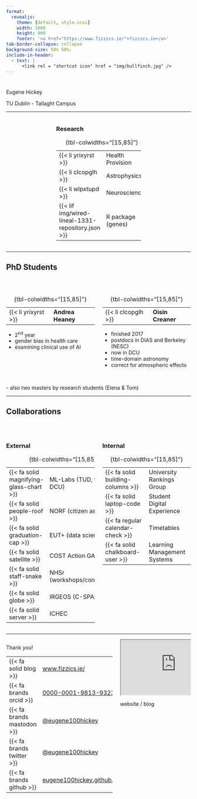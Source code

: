 ```yaml
---
format: 
  revealjs:
    theme: [default, style.scss]
    width: 1600
    height: 900
    footer: '<a href="https://www.fizzics.ie/">fizzics.ie</a>'
tab-border-collapse: collapse
background-size: 50% 50%;
include-in-header:
  - text: |
      <link rel = "shortcut icon" href = "img/bullfinch.jpg" />
---
```


#  {.title}

::: r-fit-text
Eugene Hickey

[TU Dublin - Tallaght Campus]{.flow}
:::

::: footer
:::

---

:::: {.columns}
::: {.column width="25%"}


:::

::: {.column width="50%"}

### Research {.textcenter}


|                                 |                   |
|---------------------------------|-------------------|
| {{< li yrixyrst >}}    | Health Provision  |
| {{< li clcopglh >}} | Astrophysics      |
| {{< li wlpxtupd >}}         | Neuroscience      |
| {{< lif img/wired-lineal-1331-repository.json >}}              | R package (genes) |


: {tbl-colwidths="[15,85]"}

:::
::: {.column width="25%"}


:::
::::

---

## PhD Students

<br>


:::: {.columns}
::: {.column width="50%"}

|                                 |                   |
|---------------------------------|-------------------|
| {{< li yrixyrst >}}    | <b>Andrea Heaney</b>  |


: {tbl-colwidths="[15,85]"}

- 2<sup>nd</sup> year
- gender bias in health care
- examining clinical use of AI 


:::

::: {.column width="50%"}


|                                 |                   |
|---------------------------------|-------------------|
| {{< li clcopglh >}} | <b>Oisin Creaner</b>     |


: {tbl-colwidths="[15,85]"}

- finished 2017
- postdocs in DIAS and Berkeley (NESC)
- now in DCU    
- time-domain astronomy
- correct for atmospheric effects


:::
::::


<br>
- also two masters by research students (Elena & Tom)


---

## Collaborations
<br>

:::: {.columns}
::: {.column width="50%"}

### External {.textcenter}


|                                  |        |
|----------------------------------|--------|
| {{< fa solid magnifying-glass-chart >}}  | ML-Labs (TUD, UCD, DCU)  |
| {{< fa solid people-roof >}}  | NORF (citizen astronomy)  |
| {{< fa solid graduation-cap >}}   | EUT+ (data science)  |
| {{< fa solid satellite >}}           | COST Action GAIA   |
| {{< fa solid staff-snake >}}            | NHSr (workshops/conferences)  |
| {{< fa solid globe >}}     | IRGEOS (C-SPAN)|
| {{< fa solid server >}}     | ICHEC |

: {tbl-colwidths="[15,85]"}

:::

::: {.column width="50%"}

### Internal {.textcenter}


|                                     |                             |
|-------------------------------------|-----------------------------|
| {{< fa solid building-columns >}}   | University Rankings Group   |
| {{< fa solid laptop-code >}}        | Student Digital Experience  |
| {{< fa regular calendar-check >}}   | Timetables                  |
| {{< fa solid chalkboard-user >}}    | Learning Management Systems |


: {tbl-colwidths="[15,85]"}

:::
::::

---


:::: columns
::: {.column width="60%"}
::: r-fit-text
Thank you!

|                                 |                   |
|---------------------------------|-------------------|
| {{< fa solid blog >}}    | [www.fizzics.ie/](https://www.fizzics.ie/)  |
| {{< fa brands orcid >}} | [0000-0001-9813-9323](https://orcid.org/my-orcid?orcid=0000-0001-9813-9323)|
| {{< fa brands mastodon >}}|[\@eugene100hickey](https://mastodon.social/@eugene100hickey)|
| {{< fa brands twitter >}} | [\@eugene100hickey](https://twitter.com/eugene100hickey)|
| {{< fa brands github >}}| [eugene100hickey.github.io/](https://github.com/eugene100hickey)|

   
:::
:::

::: {.column width="40%"}
::: {#fig-website}

<iframe onload="this.width=screen.width;this.height=screen.height*0.90;" src="https://www.fizzics.ie/teaching.html"></iframe>
website / blog
:::

:::
:::

